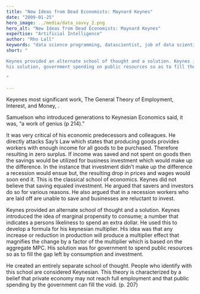 ```yaml
---
title: "New Ideas from Dead Economists: Maynard Keynes"
date: "2009-01-25"
hero_image: ../media/data_savvy_2.png
hero_alt: "New Ideas from Dead Economists: Maynard Keynes"
expertise: "Artificial Intelligence"
author: "Rho Lall"
keywords: "data science programming, datascientist, job of data scientist, data driven insights, data driven solutions"
short: "

Keynes provided an alternate school of thought and a solution. Keynes introduced the idea of marginal propensity to consume; a number that indicates a persons likeliness to spend an extra dollar. He used this to develop
his solution, government spending on public resources so as to fill the gap left by consumption and investment.

"

---
```


Keyenes most significant work, The General Theory of Employment, Interest, and Money, .

Samuelson who introduced generations to Keynesian Economics said, it was, “a work of genius (p 214).”

It was very critical of his economic predecessors and colleagues. He directly attacks Say’s Law which states that producing goods provides workers with enough income for all goods to be purchased. Therefore resulting in zero surplus. If income was saved and not spent on goods then the savings would be utilized for business investment which would make up the difference. In the instance that investment didn’t make up the difference a recession would ensue but, the resulting drop in prices and wages would soon end it. This is the classical school of economics. Keynes did not believe that saving equaled investment. He argued that savers and investors do so for various reasons. He also argued that in a recession workers who are laid off are unable to save and businesses are reluctant to invest.

Keynes provided an alternate school of thought and a solution. Keynes introduced the idea of marginal propensity to consume; a number that indicates a persons likeliness to spend an extra dollar. He used this to develop a formula for his keynesian multiplier. His idea was that any increase or reduction in production will produce a multiplier effect that magnifies the change by a factor of the multiplier which is based on the aggregate MPC. His solution was for government to spend public resources so as to fill the gap left by consumption and investment.

He created an entirely separate school of thought. People who identify with this school are considered Keynesian. This theory is characterized by a belief that private economy may not reach full employment and that public spending by the government can fill the void. (p. 207)